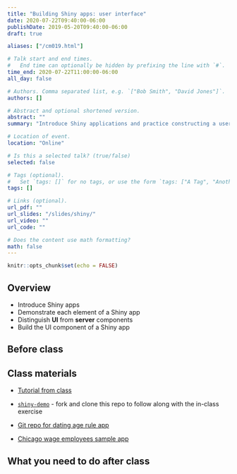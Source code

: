 ```yaml
---
title: "Building Shiny apps: user interface"
date: 2020-07-22T09:40:00-06:00
publishDate: 2019-05-20T09:40:00-06:00
draft: true

aliases: ["/cm019.html"]

# Talk start and end times.
#   End time can optionally be hidden by prefixing the line with `#`.
time_end: 2020-07-22T11:00:00-06:00
all_day: false

# Authors. Comma separated list, e.g. `["Bob Smith", "David Jones"]`.
authors: []

# Abstract and optional shortened version.
abstract: ""
summary: "Introduce Shiny applications and practice constructing a user interface."

# Location of event.
location: "Online"

# Is this a selected talk? (true/false)
selected: false

# Tags (optional).
#   Set `tags: []` for no tags, or use the form `tags: ["A Tag", "Another Tag"]` for one or more tags.
tags: []

# Links (optional).
url_pdf: ""
url_slides: "/slides/shiny/"
url_video: ""
url_code: ""

# Does the content use math formatting?
math: false
---
```


```r
knitr::opts_chunk$set(echo = FALSE)
```

## Overview

* Introduce Shiny apps
* Demonstrate each element of a Shiny app
* Distinguish **UI** from **server** components
* Build the UI component of a Shiny app

## Before class

## Class materials

* [Tutorial from class](/notes/shiny/)
* [`shiny-demo`](https://github.com/uc-cfss/shiny-demo) - fork and clone this repo to follow along with the in-class exercise

* [Git repo for dating age rule app](https://github.com/bensoltoff/age-rule)
* [Chicago wage employees sample app](https://bensoltoff.shinyapps.io/chicago-employees/)

## What you need to do after class
